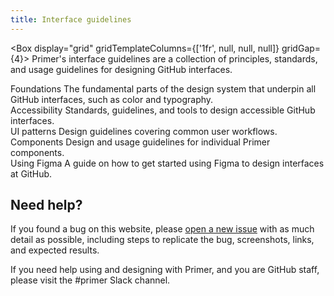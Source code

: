 ```yaml
---
title: Interface guidelines
---
```



<Box display="grid" gridTemplateColumns={['1fr', null, null, null]} gridGap={4}>
  <Text>
    Primer's interface guidelines are a collection of principles, standards, and usage guidelines for designing GitHub
    interfaces.
  </Text>
  <div>
    <Link href="/design/foundations" sx={{fontWeight: 'bold'}}>
      Foundations
    </Link>
    <Text as="p">
      The fundamental parts of the design system that underpin all GitHub interfaces, such as color and typography.
    </Text>
  </div>
  <div>
    <Link href="/design/accessibility" sx={{fontWeight: 'bold'}}>
      Accessibility
    </Link>
    <Text as="p">Standards, guidelines, and tools to design accessible GitHub interfaces.</Text>
  </div>
  <div>
    <Link href="/design/ui-patterns" sx={{fontWeight: 'bold'}}>
      UI patterns
    </Link>
    <Text as="p">Design guidelines covering common user workflows.</Text>
  </div>
  <div>
    <Link href="/design/components" sx={{fontWeight: 'bold'}}>
      Components
    </Link>
    <Text as="p">Design and usage guidelines for individual Primer components.</Text>
  </div>
  <div>
    <Link href="/design/guides/figma" sx={{fontWeight: 'bold'}}>
      Using Figma
    </Link>
    <Text as="p">A guide on how to get started using Figma to design interfaces at GitHub.</Text>
  </div>
</Box>

## Need help?

If you found a bug on this website, please [open a new issue](https://github.com/primer/design/issues/new) with as much detail as possible, including steps to replicate the bug, screenshots, links, and expected results.

If you need help using and designing with Primer, and you are GitHub staff, please visit the #primer Slack channel.
